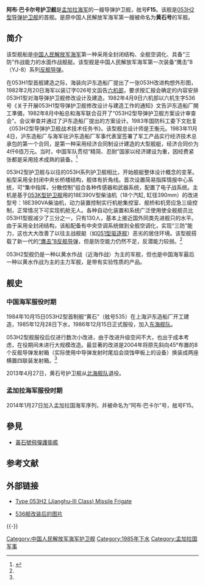 {{refimprove|time=2015-05-12T01:29:06+00:00}}
{{軍艦模板
|名稱= 阿布·巴卡尔号护卫舰 
|圖片=[[File:বানৌজা_আবু_বকর,_বাংলাদেশ_নৌবাহিনী.jpg|200px]] 
|照片說明=阿布·巴卡尔号 
|艦種= [[巡防舰|巡防舰]]
|艦名= 
|擁有國= {{BGD}}
|前型= [[053H1型护卫舰|053H1型护卫舰]]
|次型= [[053H2G型护卫舰|053H2G型护卫舰]]
|同型= [[阿里·海德尔号护卫舰|阿里·海德尔号护卫舰]]
|數量= 
|製造= 沪东造船厂
|下水= 1985年12月28日
|結局= 服役中
|狀態= 
|排水= 
|標準= 1,700
|基準= 1,720 吨
|滿載= 1,920 吨
|長度= 103.2 米
|闊度= 10.8 米
|吃水= 3.2 米
|飛行= 
|鍋爐= 
|引擎= 18E390VA柴油机x2<br/>“16PA6V280BTC型柴油发电机组x4
|出力= 2×12885马力 (480转/分)
|極速= 28 節
|續航= 2700海里/18節
|乘員= 130人（其中军官25人）
|裝甲= 
|裝備=79式双联装100毫米口径舰炮x2<br />四联装[[鹰击83反舰导弹|C-802反舰导弹]]发射装置x2<br />76式双联装37mm自动炮x4<br />5管火箭深弹发射器x2<br /> 3管干扰火箭弹x4
|燃料= 柴油
|射控裝置=
|偵搜設備=
|電戰系統=
|電子設備=
|艦載機= 
|其它=
}}

'''阿布·巴卡尔号护卫舰'''是[[孟加拉国|孟加拉]][[海军|海军]]的一艘导弹护卫舰，舷号'''F15'''。该舰是[[053H2型导弹护卫舰|053H2型导弹护卫舰]]的首舰。是原中国人民解放军海军第一艘被命名为'''黄石号'''的军舰。

== 简介 ==
该型舰船是[[中国人民解放军海军|中国人民解放军海军]]第一种采用全封闭结构、全舰空调化、具备“三防”作战能力的水面作战舰艇。该型舰是中国人民解放军海军第一次装备“鹰击”8（YJ-8）系列[[反舰导弹|反舰导弹]]。

在053H1型首舰建造之际，海装向沪东造船厂提出了一张053H改进构想外形图，1982年2月20日海军以装订字026号文函告[[六机部|六机部]]，要求按汇报会确定的内容安排053H1型对海导弹护卫舰修改设计及建造。1982年4月9日六机部以六机生字536号《关于开展053H1型导弹护卫舰修改设计与建造工作的通知》文告沪东造船厂開工準備，1982年8月中船总和海军联合召开了“053H2型导弹护卫舰方案设计审查会”。会议审查并通过了沪东造船厂提出的方案设计。1983年国防科工委下文批复《053H2型导弹护卫舰战术技术任务书》。该型舰总设计师是王衡元。1983年11月4日，沪东造船厂与海军驻沪东造船厂军事代表室签署了军工产品实行经济技术总承包的第一个合同，是第一种采用经济合同制设计建造的大型舰艇，经济合同价为4仟6佰万元。当时，中国军队贯彻“精简、忍耐”国家以经济建设为重，因经费紧张都是采用技术成熟的装备。<ref name="江湖III的发展">{{cite journal|title=[“江湖”III护卫舰的发展]|journal=现代舰船|issue=2013-07A|year=2013年6月}}</ref>

053H2型护卫舰与以往的053H系列护卫舰相比，开始舰艇整体设计概念的变革。船型采用全封闭中央长桥楼结构，舰体有折角线。首次设置简易指挥情报中心系统，可“集中指挥，分散控制”组合各种传感器和武器系统，配置了电子战系统。主机是基于[[053K型护卫舰|053K型护卫舰]]用的18E390V型柴油机（18个汽缸, 缸径390mm）的改进型号：18E390VA柴油机，动力装置控制实行机舱集控室、舰桥和机旁应急三级控制，正常情况下可实现机舱无人。各种自动化装置和系统广泛使用使全舰舰员比053H1型舰减少了三分之一，只有130人，基本上接近国外同类先进舰只的水平。由于采用全封闭结构，该船配备有中央空调系统做到全舰空调化，实现“三防”能力，这也大大改善了以往主战舰艇（如[[051型驱逐舰|051型驱逐舰]]）恶劣的居住环境。该型舰搭载了新一代的[[鹰击8反舰导弹|“鹰击”8反舰导弹]]，但是防空能力仍然不足，反潜能力较弱。<ref name="江湖III的发展" />

053H2型舰仍是一种以黄水作战（近海作战）为主的军舰，但也是中国海军最后一种以黄水作战为主的主力军舰，是带有实验性质的产品。


== 舰史 ==
=== 中国海军服役时期 ===
1984年10月15日053H2型首制舰“黄石”（舷号535）在上海沪东造船厂开工建造，1985年12月28日下水，1986年12月15日正式服役，加入[[东海舰队|东海舰队]]。

053H2型舰服役后仅进行数次小改进，由于改进升级空间不大，也出于成本考虑，在役期间未进行大规模改造。最显著的改进是2004年将原先斜向45°布置的8个反舰导弹发射箱（实际使用中导弹发射时尾焰会烧蚀甲板上的设备）换装成两座横置四联装发射箱。<ref name="江湖III的发展" /> 

2013年4月27日，黄石号护卫舰从[[北海舰队|北海舰队]]退役。

=== 孟加拉海军服役时期 ===
2014年1月27日加入孟加拉国海军序列，并被命名为“阿布·巴卡尔”号，舷号F15。

== 參見 ==
* [[黃石號飛彈護衛艦|黃石號飛彈護衛艦]]

== 参考文献 ==
{{Reflist}}

== 外部链接 ==
*{{en}}[https://web.archive.org/web/20110902024509/http://www.sinodefence.com/navy/surface/type053h2_jianghu3.asp Type 053H2 (Jianghu-III Class) Missile Frigate]
<references/>
*[http://www.haijun360.com/china/536/images/4.jpg 536舰改装后的图片] {{Wayback|url=http://www.haijun360.com/china/536/images/4.jpg |date=20130413232724 }}

{{-}}

[[Category:中国人民解放军海军护卫舰|Category:中国人民解放军海军护卫舰]]
[[Category:1985年下水|Category:1985年下水]]
[[Category:孟加拉国军事|Category:孟加拉国军事]]